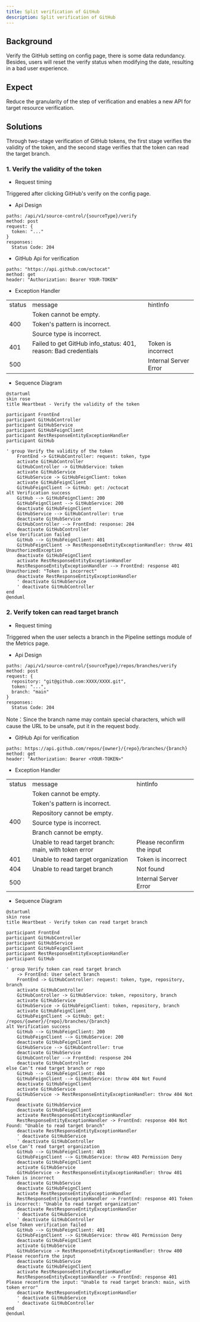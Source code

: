 ```yaml
---
title: Split verification of GitHub
description: Split verification of GitHub
---
```


## Background

Verify the GitHub setting on config page, there is some data redundancy. Besides, users will reset the verify status when modifying the date, resulting in a bad user experience.

## Expect

Reduce the granularity of the step of verification and enables a new API for target resource verification.

## Solutions

Through two-stage verification of GitHub tokens, the first stage verifies the validity of the token, and the second stage verifies that the token can read the target branch.

### 1. Verify the validity of the token

- Request timing

Triggered after clicking GitHub's verify on the config page.

- Api Design
```
paths: /api/v1/source-control/{sourceType}/verify
method: post
request: {
  token: "..."
}
responses:
  Status Code: 204
```
- GitHub Api for verification
```
paths: "https://api.github.com/octocat"
method: get
header: "Authorization: Bearer YOUR-TOKEN"
```
- Exception Handler
<table>
  <tr>
    <td>status</td>
    <td>message</td>
    <td>hintInfo</td>
  </tr>
  <tr>
    <td rowspan="3">400</td>
    <td>Token cannot be empty.</td>
    <td rowspan="3"></td>
  </tr>
  <tr>
    <td>Token's pattern is incorrect.</td>
  </tr>
  <tr>
    <td>Source type is incorrect.</td>
  </tr>
  <tr>
    <td>401</td>
    <td>Failed to get GitHub info_status: 401, reason: Bad credentials</td>
    <td>Token is incorrect</td>
  </tr>
  <tr>
    <td>500</td>
    <td></td>
    <td>Internal Server Error</td>
  </tr>
</table>

- Sequence Diagram
```plantuml
@startuml
skin rose
title Heartbeat - Verify the validity of the token

participant FrontEnd
participant GitHubController
participant GitHubService
participant GitHubFeignClient
participant RestResponseEntityExceptionHandler
participant GitHub

' group Verify the validity of the token
    FrontEnd -> GitHubController: request: token, type
    activate GitHubController
    GitHubController -> GitHubService: token
    activate GitHubService
    GitHubService -> GitHubFeignClient: token
    activate GitHubFeignClient
    GitHubFeignClient -> GitHub: get: /octocat
alt Verification success
    GitHub --> GitHubFeignClient: 200
    GitHubFeignClient --> GitHubService: 200
    deactivate GitHubFeignClient
    GitHubService --> GitHubController: true
    deactivate GitHubService
    GitHubController --> FrontEnd: response: 204
    deactivate GitHubController
else Verification failed
    GitHub --> GitHubFeignClient: 401
    GitHubFeignClient -> RestResponseEntityExceptionHandler: throw 401 UnauthorizedException
    deactivate GitHubFeignClient
    activate RestResponseEntityExceptionHandler
    RestResponseEntityExceptionHandler --> FrontEnd: response 401 Unauthorized: "Token is incorrect"
    deactivate RestResponseEntityExceptionHandler
    ' deactivate GitHubService
    ' deactivate GitHubController
end
@enduml
```

### 2. Verify token can read target branch
- Request timing

Triggered when the user selects a branch in the Pipeline settings module of the Metrics page.

- Api Design

```
paths: /api/v1/source-control/{sourceType}/repos/branches/verify
method: post
request: {
  repository: "git@github.com:XXXX/XXXX.git",
  token: "...",
  branch: "main"
}
responses:
  Status Code: 204
```

Note：Since the branch name may contain special characters, which will cause the URL to be unsafe, put it in the request body.

- GitHub Api for verification

```
paths: https://api.github.com/repos/{owner}/{repo}/branches/{branch}
method: get
header: "Authorization: Bearer <YOUR-TOKEN>"
```
- Exception Handler
<table>
  <tr>
    <td>status</td>
    <td>message</td>
    <td>hintInfo</td>
  </tr>
  <tr>
    <td rowspan="6">400</td>
    <td>Token cannot be empty.</td>
    <td rowspan="5"></td>
  </tr>
  <tr>
    <td>Token's pattern is incorrect.</td>
  </tr>
  <tr>
    <td>Repository cannot be empty.</td>
  </tr>
  <tr>
    <td>Source type is incorrect.</td>
  </tr>
  <tr>
    <td>Branch cannot be empty.</td>
  </tr>
  <tr>
    <td>Unable to read target branch: main, with token error</td>
    <td>Please reconfirm the input</td>
  </tr>
  <tr>
    <td>401</td>
    <td>Unable to read target organization</td>
    <td>Token is incorrect</td>
  </tr>
  <tr>
    <td>404</td>
    <td>Unable to read target branch</td>
    <td>Not found</td>
  </tr>
  <tr>
    <td>500</td>
    <td></td>
    <td>Internal Server Error</td>
  </tr>
</table>

- Sequence Diagram
```plantuml
@startuml
skin rose
title Heartbeat - Verify token can read target branch

participant FrontEnd
participant GitHubController
participant GitHubService
participant GitHubFeignClient
participant RestResponseEntityExceptionHandler
participant GitHub

' group Verify token can read target branch
    -> FrontEnd: User select branch
    FrontEnd -> GitHubController: request: token, type, repository, branch
    activate GitHubController
    GitHubController -> GitHubService: token, repository, branch
    activate GitHubService
    GitHubService -> GitHubFeignClient: token, repository, branch
    activate GitHubFeignClient
    GitHubFeignClient -> GitHub: get: /repos/{owner}/{repo}/branches/{branch}
alt Verification success
    GitHub --> GitHubFeignClient: 200
    GitHubFeignClient --> GitHubService: 200
    deactivate GitHubFeignClient
    GitHubService --> GitHubController: true
    deactivate GitHubService
    GitHubController --> FrontEnd: response 204
    deactivate GitHubController
else Can‘t read target branch or repo
    GitHub --> GitHubFeignClient: 404
    GitHubFeignClient --> GitHubService: throw 404 Not Found
    deactivate GitHubFeignClient
    activate GitHubService
    GitHubService -> RestResponseEntityExceptionHandler: throw 404 Not Found
    deactivate GitHubService
    deactivate GitHubFeignClient
    activate RestResponseEntityExceptionHandler
    RestResponseEntityExceptionHandler -> FrontEnd: response 404 Not Found: "Unable to read target branch"
    deactivate RestResponseEntityExceptionHandler
    ' deactivate GitHubService
    ' deactivate GitHubController
else Can‘t read target organization
    GitHub --> GitHubFeignClient: 403
    GitHubFeignClient --> GitHubService: throw 403 Permission Deny
    deactivate GitHubFeignClient
    activate GitHubService
    GitHubService -> RestResponseEntityExceptionHandler: throw 401 Token is incorrect
    deactivate GitHubService
    deactivate GitHubFeignClient
    activate RestResponseEntityExceptionHandler
    RestResponseEntityExceptionHandler -> FrontEnd: response 401 Token is incorrect: "Unable to read target organization"
    deactivate RestResponseEntityExceptionHandler
    ' deactivate GitHubService
    ' deactivate GitHubController
else Token verification failed
    GitHub --> GitHubFeignClient: 401
    GitHubFeignClient --> GitHubService: throw 401 Permission Deny
    deactivate GitHubFeignClient
    activate GitHubService
    GitHubService -> RestResponseEntityExceptionHandler: throw 400 Please reconfirm the input
    deactivate GitHubService
    deactivate GitHubFeignClient
    activate RestResponseEntityExceptionHandler
    RestResponseEntityExceptionHandler -> FrontEnd: response 401 Please reconfirm the input: "Unable to read target branch: main, with token error"
    deactivate RestResponseEntityExceptionHandler
    ' deactivate GitHubService
    ' deactivate GitHubController
end
@enduml
```
